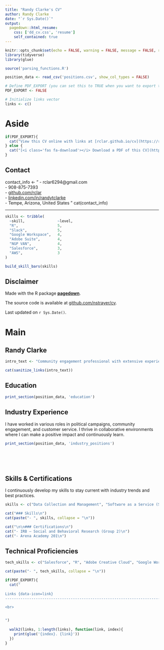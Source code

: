 ```yaml
---
title: "Randy Clarke's CV"
author: Randy Clarke
date: "`r Sys.Date()`"
output:
  pagedown::html_resume:
    css: ['dd_cv.css', 'resume']
    self_contained: true
---
```


<link rel="stylesheet" href="https://cdnjs.cloudflare.com/ajax/libs/font-awesome/6.0.0-beta3/css/all.min.css">

```r
knitr::opts_chunk$set(echo = FALSE, warning = FALSE, message = FALSE, results='asis')
library(tidyverse)
library(glue)

source('parsing_functions.R')

position_data <- read_csv('positions.csv', show_col_types = FALSE)

# Define PDF_EXPORT (you can set this to TRUE when you want to export to PDF)
PDF_EXPORT <- FALSE

# Initialize links vector
links <- c()
```


Aside
================================================================================

```r
if(PDF_EXPORT){
  cat("View this CV online with links at [rclar.github.io/cv](https://rclar.github.io/cv)")
} else {
  cat("[<i class='fas fa-download'></i> Download a PDF of this CV](https://github.com/rclar/cv/raw/main/clarke_cv.pdf)")
}
```

Contact {#contact}
--------------------------------------------------------------------------------

contact_info <- "
- <i class='fa fa-envelope'></i> rclar6294@gmail.com  
- <i class='fa fa-phone'></i> 908-875-7393  
- <i class='fa fa-github'></i> [github.com/rclar](https://github.com/rclar)  
- <i class='fa fa-linkedin'></i> [linkedin.com/in/randytclarke](https://linkedin.com/in/randytclarke)  
- <i class='fa fa-map-marker'></i> Tempe, Arizona, United States
"
cat(contact_info)

--------------------------------------------------------------------------------

```r
skills <- tribble(
  ~skill,               ~level,
  "R",                  5,
  "Slack",              5,
  "Google Workspace",   4,
  "Adobe Suite",        4,
  "NGP VAN",            4,
  "Salesforce",         3,
  "AWS",                3
)

build_skill_bars(skills)
```



Disclaimer {#disclaimer}
--------------------------------------------------------------------------------

Made with the R package [**pagedown**](https://github.com/rstudio/pagedown). 

The source code is available at [github.com/nstrayer/cv](https://github.com/nstrayer/cv).

Last updated on `r Sys.Date()`.




Main
================================================================================

Randy Clarke {#title}
--------------------------------------------------------------------------------

```r
intro_text <- "Community engagement professional with extensive experience in political campaigns, voter mobilization, and customer success. Skilled in recruiting, training, and managing volunteers, developing and executing outreach initiatives, and using data-driven strategies to optimize campaign effectiveness."

cat(sanitize_links(intro_text))
```



Education {data-icon=graduation-cap data-concise=true}
--------------------------------------------------------------------------------

```r
print_section(position_data, 'education')
```



Industry Experience {data-icon=suitcase}
--------------------------------------------------------------------------------
::: aside
I have worked in various roles in political campaigns, community engagement, and customer service. I thrive in collaborative environments where I can make a positive impact and continuously learn.
:::

```r
print_section(position_data, 'industry_positions')
```

<br>
<br>
<br>


Skills & Certifications {data-icon=certificate}
--------------------------------------------------------------------------------

::: aside
I continuously develop my skills to stay current with industry trends and best practices.
:::

```r
skills <- c("Data Collection and Management", "Software as a Service (SaaS)", "Client Relationship Management", "Community Organizing", "Strategic Communication", "Volunteer Management")

cat("### Skills\n")
cat(paste("- ", skills, collapse = "\n"))

cat("\n\n### Certifications\n")
cat("- IRB – Social and Behavioral Research (Group 2)\n")
cat("- Arena Academy 201\n")
```


Technical Proficiencies {data-icon=laptop-code}
--------------------------------------------------------------------------------

```r
tech_skills <- c("Salesforce", "R", "Adobe Creative Cloud", "Google Workspace", "Microsoft Office", "STATA", "SPSS", "NGP Van", "Question Pro", "Scale To Win", "Impactive", "Mobilize")

cat(paste("- ", tech_skills, collapse = "\n"))
```




```r
if(PDF_EXPORT){
  cat("
  
Links {data-icon=link}
--------------------------------------------------------------------------------

<br>


")
  
  walk2(links, 1:length(links), function(link, index){
    print(glue('{index}. {link}'))
  })
}
```


